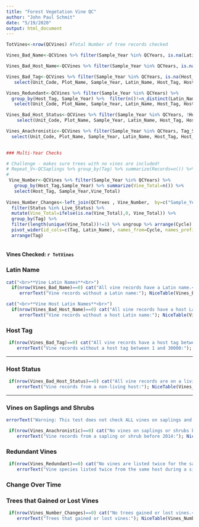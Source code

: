 ```yaml
---
title: "Forest Vegetation Vine QC"
author: "John Paul Schmit"
date: "5/19/2020"
output: html_document
---
```



```r
TotVines<-nrow(QCVines) #Total Number of tree records checked

Vines_Bad_Name<-QCVines %>% filter(Sample_Year %in% QCYears, is.na(Latin_Name) | Latin_Name == "")

Vines_Bad_Host_Name<-QCVines %>% filter(Sample_Year %in% QCYears, is.na(Host_Latin_Name) | Host_Latin_Name== "")

Vines_Bad_Tag<-QCVines %>% filter(Sample_Year %in% QCYears, is.na(Host_Tag) | Host_Tag=="" | Host_Tag<1 | Host_Tag>30000) %>%
   select(Unit_Code, Plot_Name, Sample_Year, Latin_Name, Host_Tag, Host_Latin_Name)

Vines_Redundant<-QCVines %>% filter(Sample_Year %in% QCYears) %>% 
  group_by(Host_Tag, Sample_Year) %>%  filter(n()!=n_distinct(Latin_Name)) %>%
   select(Unit_Code, Plot_Name, Sample_Year, Latin_Name, Host_Tag, Host_Latin_Name)

Vines_Bad_Host_Status<-QCVines %>% filter(Sample_Year %in% QCYears, !Host_Status %in% Live_Status) %>% 
    select(Unit_Code, Plot_Name, Sample_Year, Latin_Name, Host_Tag, Host_Latin_Name, Host_Status)

Vines_Anachronistic<-QCVines %>% filter(Sample_Year %in% QCYears, Tag_Status=="Sapling", Sample_Year<2014) %>% 
  select(Unit_Code, Plot_Name, Sample_Year, Latin_Name, Host_Tag, Host_Latin_Name, Host_Status)
 

### Multi-Year Checks

# Challenge - makes sure trees with no vines are included!
# Repeat_V<-QCSaplings %>% group_by(Tag) %>% summarize(Records=n()) %>% filter(Records>1) %>% pull(Tag)
# 
 Vine_Number<-QCVines %>% filter(Sample_Year %in% QCYears) %>% 
   group_by(Host_Tag,Sample_Year) %>% summarize(Vine_Total=n()) %>% 
   select(Host_Tag, Sample_Year,Vine_Total)
 
Vines_Number_Changes<-left_join(QCTrees , Vine_Number,  by=c("Sample_Year"="Sample_Year", "Tag"="Host_Tag")) %>%
  filter(Status %in% Live_Status) %>% 
  mutate(Vine_Total=ifelse(is.na(Vine_Total),0, Vine_Total)) %>% 
  group_by(Tag) %>% 
  filter(length(unique(Vine_Total))!=1) %>% ungroup %>% arrange(Cycle) %>% 
  pivot_wider(id_cols=c(Tag, Latin_Name), names_from=Cycle, names_prefix="Cycle ",   values_from=Vine_Total) %>% 
  arrange(Tag)
 
```



#### **Vines Checked:** `r TotVines` ####

### Latin Name

```r

cat("<br>**Vine Latin Names**<br>") 
  if(nrow(Vines_Bad_Name)==0) cat("All vine records have a Latin name.<br>") else {
     errorText("Vine records without a Latin name:"); NiceTable(Vines_Bad_Name)}

cat("<br>**Vine Host Latin Names**<br>") 
  if(nrow(Vines_Bad_Host_Name)==0) cat("All vine records have a host Latin name.<br>") else {
     errorText("Vine records without a host Latin name:"); NiceTable(Vines_Bad_Host_Name)}

```




###  Host Tag
```r

 if(nrow(Vines_Bad_Tag)==0) cat("All vine records have a host tag between 1 and 30,000.<br>") else {
    errorText("Vine records without a host tag between 1 and 30000:"); NiceTable(Vines_Bad_Tag)}

```

---

### Host Status

```r

 if(nrow(Vines_Bad_Host_Status)==0) cat("All vine records are on a living host.<br>") else {
    errorText("Vine records from a non-living host:"); NiceTable(Vines_Bad_Host_Status)}

```

---

### Vines on Saplings and Shrubs

```r

errorText("Warning: This test does not check ALL vines on saplings and shrubs, only those with a current Host Tag Status of 'Sapling'")

 if(nrow(Vines_Anachronistic)==0) cat("No vines on saplings or shrubs before 2014.<br>") else {
    errorText("Vine records from a sapling or shrub before 2014:"); NiceTable(Vines_Anachronistic)}

```


### Redundant Vines

```r

 if(nrow(Vines_Redundant)==0) cat("No vines are listed twice for the same host during the same event.<br>") else {
    errorText("Vine species listed twice from the same host during a single event.:"); NiceTable(Vines_Redundant)}

```


### **Change Over Time**

### Trees that Gained or Lost Vines

```r

 if(nrow(Vines_Number_Changes)==0) cat("No trees gained or lost vines.<br>") else {
    errorText("Trees that gained or lost vines:"); NiceTable(Vines_Number_Changes)}

```
